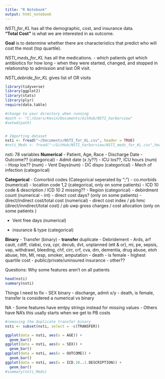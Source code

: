 ```yaml
---
title: "R Notebook"
output: html_notebook
---
```


*NSTI_for_KL* has all the demographic, cost, and insurance data.  
**"Total Cost"** is what we are interested in as outcome.  

**Goal** is to determine whether there are characteristics that predict who will cost the most (top quartile). 

*NSTI_meds_for_KL* has all the medications. 
- which patients got which antibiotics for how long
- when they were started, changed, and stopped in relationship to admission and last OR visit.

*NSTI_debride_for_KL* gives list of OR visits 



```r
library(tidyverse)
library(ggplot2)
library(stats)
library(plyr)
require(data.table)

#change to your directory when running
#path <- "C:/Users/Kevin/Documents/GitHub/NSTI_harborview"
#setwd(path)


# Importing dataset
nsti <- fread("~/Documents/NSTI_for_KL.csv", header = TRUE)
#nsti_Meds <- fread("~/GitHub/NSTI_harborview/NSTI_meds_for_KL.csv",header = TRUE)

```

nsti: 78 variables
**Numerical**
- Patient, Age, Race
- Discharge Date
- Outcome?? (categorical)
- Admit date (x /y??)
- ICU los??, ICU hours (num)
- Hosp los?? (num)
- Vent Days(num) 
- DC dispo (categorical)
- Mech of infection (categorical)

**Categorical**
- Comorbid codes (Categorical seperated by ";")
- co.morbids (numerical)
- location code 1,2 (categorical, only on some patients)
- ICD 10 code & description / ICD 10 2 missing?? 
- Region (categorical)
- debirdment count (numerical - int)
- direct cost days? (only on some patients)
- direct/indirect cost/total cost (numerical)
- direct cost index / pb hmc (direct/inndirect/total cost) / pb uwp gross charges / cost allocation (only on some patients )

- Vent free days (numerical)

- insurance & type (categorical)


**Binary**
- Transfer (binary)
- **transfer** duplicate 
- Debridement
- Ards, arf cauti, cdiff, clabsi, cva, cpr, decub, dvt, unplanned (ett & or), mi, pe, sepsis, vap, withdrawl, bleeding, chf, cirr, crf, cva, dm, dementia, drug abuse, etoh abuse, htn, MI, resp, smoker, amputation
- death 
- is female
- highest quartile cost 
- public/private/uninsured insurance
- other??

Questions: Why some features aren't on all patients 


```r
head(nsti)
summary(nsti)
```

Things I need to fix 
- SEX binary 
- discharge, admit x/y 
- death, is female, transfer is considered a numerical vs binary 

NA 
- Some features have emtpy strings instead for missing values 
- Others have NA's this usally starts when we get to PB costs 

```r
#removing the duplicate transfer binary 
nsti <- subset(nsti, select = -c(TRANSFER))


```


```r
ggplot(data = nsti, aes(x = AGE)) +
  geom_bar()
ggplot(data = nsti, aes(x = SEX)) +
  geom_bar()
ggplot(data = nsti, aes(x = OUTCOME)) +
  geom_bar()
ggplot(data = nsti, aes(x = ICD.10..1.DESCRIPTION)) +
  geom_bar()
#summary(nsti_Meds)
```

